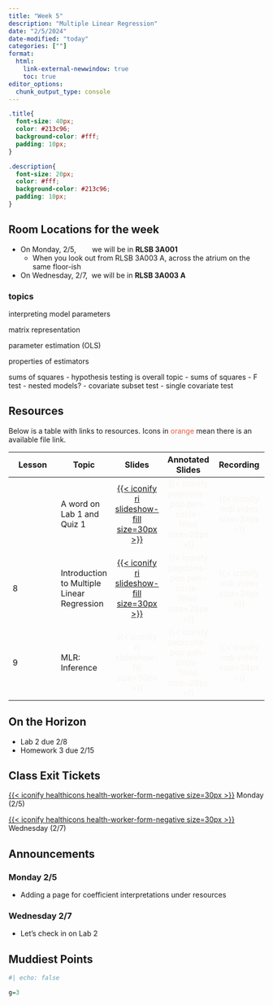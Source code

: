```yaml
---
title: "Week 5"
description: "Multiple Linear Regression"
date: "2/5/2024"
date-modified: "today"
categories: [""]
format: 
  html:
    link-external-newwindow: true
    toc: true
editor_options: 
  chunk_output_type: console
---
```


```css
.title{
  font-size: 40px;
  color: #213c96;
  background-color: #fff;
  padding: 10px;
}

.description{
  font-size: 20px;
  color: #fff;
  background-color: #213c96;
  padding: 10px;
}
```

::: callout-important
## Room Locations for the week

-   On Monday, 2/5,        we will be in **RLSB 3A001**
    -   When you look out from RLSB 3A003 A, across the atrium on the same floor-ish
-   On Wednesday, 2/7,  we will be in **RLSB 3A003 A**
:::

### topics {.hidden}

interpreting model parameters

matrix representation

parameter estimation (OLS)

properties of estimators

sums of squares - hypothesis testing is overall topic - sums of squares - F test - nested models? - covariate subset test - single covariate test

## Resources

Below is a table with links to resources. Icons in [orange]{style="color:#E25D3B;"} mean there is an available file link.

| Lesson | Topic                                      |                                              Slides                                               |                                  Annotated Slides                                  |                           Recording                           |
|---------------|---------------|:-------------:|:-------------:|:-------------:|
|        | A word on Lab 1 and Quiz 1                 | [[{{< iconify ri slideshow-fill size=30px >}}](/slides/Quiz_1_Lab_1.qmd)]{style="color:#f8f5f0;"} | [{{< iconify pepicons-pop pen-circle-filled size=29px >}}]{style="color:#f8f5f0;"} | [{{< iconify mdi video size=34px >}}]{style="color:#f8f5f0;"} |
| 8      | Introduction to Multiple Linear Regression | [[{{< iconify ri slideshow-fill size=30px >}}](/slides/08_MLR_Intro.qmd)]{style="color:#f8f5f0;"} | [{{< iconify pepicons-pop pen-circle-filled size=29px >}}]{style="color:#f8f5f0;"} | [{{< iconify mdi video size=34px >}}]{style="color:#f8f5f0;"} |
| 9      | MLR: Inference                             |               [{{< iconify ri slideshow-fill size=30px >}}]{style="color:#f8f5f0;"}               | [{{< iconify pepicons-pop pen-circle-filled size=29px >}}]{style="color:#f8f5f0;"} | [{{< iconify mdi video size=34px >}}]{style="color:#f8f5f0;"} |

## On the Horizon

-   Lab 2 due 2/8
-   Homework 3 due 2/15

## Class Exit Tickets

[[{{< iconify healthicons health-worker-form-negative size=30px >}}](https://forms.office.com/Pages/ResponsePage.aspx?id=V3lz4rj6fk2U9pvWr59xWFMopmPUjRtDiHLswhgacNhUQzNRMlJSM1NGOTJRUVExQ0hKWFlYMDFDNC4u)]{style="color:#f8f5f0;"} Monday (2/5)

[[{{< iconify healthicons health-worker-form-negative size=30px >}}](https://forms.office.com/Pages/ResponsePage.aspx?id=V3lz4rj6fk2U9pvWr59xWFMopmPUjRtDiHLswhgacNhUMjFSMEVQTktEWEtGNk01M0dDNFE4U1pIWi4u)]{style="color:#f8f5f0;"} Wednesday (2/7)

## Announcements

### Monday 2/5

-   Adding a page for coefficient interpretations under resources

### Wednesday 2/7

-   Let's check in on Lab 2

## Muddiest Points

```r
#| echo: false

g=3
```
